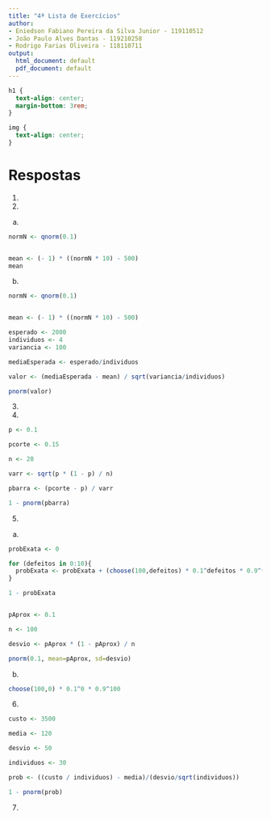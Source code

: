 ```yaml
---
title: "4ª Lista de Exercícios"
author:
- Eniedson Fabiano Pereira da Silva Junior - 119110512
- João Paulo Alves Dantas - 119210258
- Rodrigo Farias Oliveira - 118110711
output:
  html_document: default
  pdf_document: default
---
```


```css
h1 {
  text-align: center;
  margin-bottom: 3rem;
}

img {
  text-align: center;
}
```

# Respostas

1.

2. 
a)
```r
normN <- qnorm(0.1)


mean <- (- 1) * ((normN * 10) - 500)
mean
```

b)
```r
normN <- qnorm(0.1)


mean <- (- 1) * ((normN * 10) - 500)

esperado <- 2000
individuos <- 4
variancia <- 100

mediaEsperada <- esperado/individuos

valor <- (mediaEsperada - mean) / sqrt(variancia/individuos)

pnorm(valor)

```

3.

4. 
``` r

p <- 0.1

pcorte <- 0.15

n <- 20

varr <- sqrt(p * (1 - p) / n)

pbarra <- (pcorte - p) / varr

1 - pnorm(pbarra)
```

5.
a)
``` r
probExata <- 0

for (defeitos in 0:10){
  probExata <- probExata + (choose(100,defeitos) * 0.1^defeitos * 0.9^(100-defeitos))
}

1 - probExata


pAprox <- 0.1

n <- 100

desvio <- pAprox * (1 - pAprox) / n

pnorm(0.1, mean=pAprox, sd=desvio)
```

b)
``` r
choose(100,0) * 0.1^0 * 0.9^100
```

6.
``` r

custo <- 3500

media <- 120

desvio <- 50

individuos <- 30

prob <- ((custo / individuos) - media)/(desvio/sqrt(individuos))

1 - pnorm(prob)
```

7.
